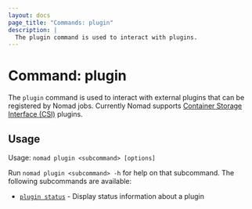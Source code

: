 ```yaml
---
layout: docs
page_title: "Commands: plugin"
description: |
  The plugin command is used to interact with plugins.
---
```


# Command: plugin

The `plugin` command is used to interact with external plugins that
can be registered by Nomad jobs. Currently Nomad supports [Container
Storage Interface (CSI)][csi] plugins.

## Usage

Usage: `nomad plugin <subcommand> [options]`

Run `nomad plugin <subcommand> -h` for help on that subcommand. The following
subcommands are available:

- [`plugin status`][status] - Display status information about a plugin

[csi]: https://github.com/container-storage-interface/spec
[status]: /docs/commands/plugin/status "Display status information about a plugin"
